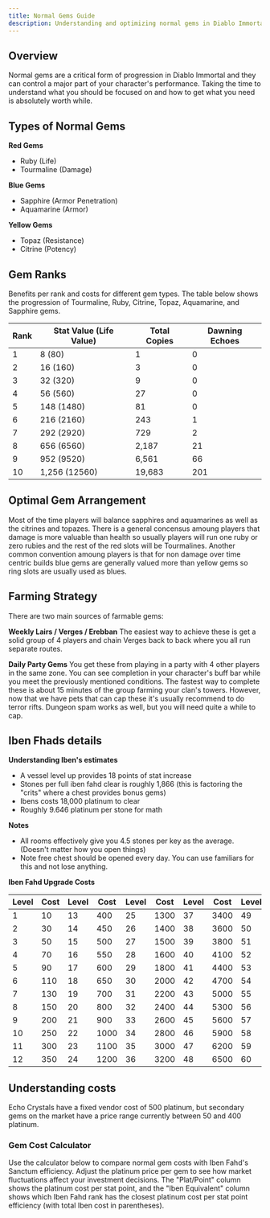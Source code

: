 ```yaml
---
title: Normal Gems Guide
description: Understanding and optimizing normal gems in Diablo Immortal. Layouts, farming, and Iben Fhad considerations.
---
```


## Overview

Normal gems are a critical form of progression in Diablo Immortal and they can control a major part of your character's performance. Taking the time to understand what you should be focused on and how to get what you need is absolutely worth while.

## Types of Normal Gems

**Red Gems**
- Ruby (Life)
- Tourmaline (Damage)

**Blue Gems**
- Sapphire (Armor Penetration)
- Aquamarine (Armor)

**Yellow Gems**
- Topaz (Resistance)
- Citrine (Potency)

## Gem Ranks

Benefits per rank and costs for different gem types. The table below shows the progression of Tourmaline, Ruby, Citrine, Topaz, Aquamarine, and Sapphire gems.

| Rank | Stat Value (Life Value)  | Total Copies | Dawning Echoes |
|------|--------------------------|--------------|----------------|
| 1    | 8 (80)                   | 1            | 0              |
| 2    | 16 (160)                 | 3            | 0              |
| 3    | 32 (320)                 | 9            | 0              |
| 4    | 56 (560)                 | 27           | 0              |
| 5    | 148 (1480)               | 81           | 0              |
| 6    | 216 (2160)               | 243          | 1              |
| 7    | 292 (2920)               | 729          | 2              |
| 8    | 656 (6560)               | 2,187        | 21             |
| 9    | 952 (9520)               | 6,561        | 66             |
| 10   | 1,256 (12560)            | 19,683       | 201            |

## Optimal Gem Arrangement

Most of the time players will balance sapphires and aquamarines as well as the citrines and topazes. There is a general concensus amoung players that damage is more valuable than health so usually players will run one ruby or zero rubies and the rest of the red slots will be Tourmalines. Another common convention amoung players is that for non damage over time centric builds blue gems are generally valued more than yellow gems so ring slots are usually used as blues.

## Farming Strategy

There are two main sources of farmable gems:

**Weekly Lairs / Verges / Erebban**
The easiest way to achieve these is get a solid group of 4 players and chain Verges back to back where you all run separate routes. 

**Daily Party Gems**
You get these from playing in a party with 4 other players in the same zone. You can see completion in your character's buff bar while you meet the previously mentioned conditions. The fastest way to complete these is about 15 minutes of the group farming your clan's towers. However, now that we have pets that can cap these it's usually recommend to do terror rifts. Dungeon spam works as well, but you will need quite a while to cap.

## Iben Fhads details

**Understanding Iben's estimates**
- A vessel level up provides 18 points of stat increase
- Stones per full iben fahd clear is roughly 1,866 (this is factoring the "crits" where a chest provides bonus gems)
- Ibens costs 18,000 platinum to clear
- Roughly 9.646 platinum per stone for math

**Notes**
- All rooms effectively give you 4.5 stones per key as the average. (Doesn't matter how you open things)
- Note free chest should be opened every day. You can use familiars for this and not lose anything.

**Iben Fahd Upgrade Costs**

| Level | Cost | Level | Cost | Level | Cost | Level | Cost | Level | Cost |
|-------|------|-------|------|-------|------|-------|------|-------|------|
| 1     | 10   | 13    | 400  | 25    | 1300 | 37    | 3400 | 49    | 7000 |
| 2     | 30   | 14    | 450  | 26    | 1400 | 38    | 3600 | 50    | 7500 |
| 3     | 50   | 15    | 500  | 27    | 1500 | 39    | 3800 | 51    | 8000 |
| 4     | 70   | 16    | 550  | 28    | 1600 | 40    | 4100 | 52    | 8500 |
| 5     | 90   | 17    | 600  | 29    | 1800 | 41    | 4400 | 53    | 9000 |
| 6     | 110  | 18    | 650  | 30    | 2000 | 42    | 4700 | 54    | 9500 |
| 7     | 130  | 19    | 700  | 31    | 2200 | 43    | 5000 | 55    | 10000 |
| 8     | 150  | 20    | 800  | 32    | 2400 | 44    | 5300 | 56    | 10500 |
| 9     | 200  | 21    | 900  | 33    | 2600 | 45    | 5600 | 57    | 11000 |
| 10    | 250  | 22    | 1000 | 34    | 2800 | 46    | 5900 | 58    | 11500 |
| 11    | 300  | 23    | 1100 | 35    | 3000 | 47    | 6200 | 59    | 12000 |
| 12    | 350  | 24    | 1200 | 36    | 3200 | 48    | 6500 | 60    | Max   |


## Understanding costs
Echo Crystals have a fixed vendor cost of 500 platinum, but secondary gems on the market have a price range currently between 50 and 400 platinum.

### Gem Cost Calculator

Use the calculator below to compare normal gem costs with Iben Fahd's Sanctum efficiency. Adjust the platinum price per gem to see how market fluctuations affect your investment decisions. The "Plat/Point" column shows the platinum cost per stat point, and the "Iben Equivalent" column shows which Iben Fahd rank has the closest platinum cost per stat point efficiency (with total Iben cost in parentheses).


<GemCalculator />
